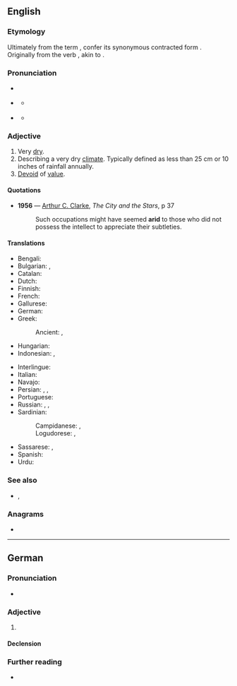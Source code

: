 {{also|àrid|árið}}
==English==

===Etymology===
{{PIE root|en|h₂eHs}}
Ultimately from the {{etyl|la|en}} term {{m|la|āridus||dry, arid, parched}}, confer its synonymous contracted form {{m|la|ardus}}. Originally from the verb {{m|la|āreo||I am dry, I am parched}}, akin to {{m|la|ārdeō||I am on fire, I burn}}.

===Pronunciation===
* {{a|UK}} {{IPA|/ˈæ.ɹɪd/|lang=en}}
* {{a|US}} {{IPA|/ˈæ.ɹɪd/|lang=en}}
** {{audio|En-us-ne-arid.ogg|Audio (US)|lang=en}} {{a|non-Mary-marry-merry}}
* {{a|US}} {{IPA|/ˈɛə.ɹɪd/|lang=en}}
** {{audio|en-us-arid.ogg|Audio (US)|lang=en}} {{a|Mary-marry-merry}}

===Adjective===
{{en-adj|er|more}}
{{wikipedia}}

# Very [[dry]].
# Describing a very dry [[climate]]. Typically defined as less than 25 cm or 10 inches of rainfall annually.
# [[devoid|Devoid]] of [[value]].

====Quotations====
* '''1956''' — [[w:Arthur C. Clarke|Arthur C. Clarke]], ''The City and the Stars'', p 37
*: Such occupations might have seemed '''arid''' to those who did not possess the intellect to appreciate their subtleties.

====Translations====
{{trans-top|very dry}}
* Bengali: {{t|bn|শুষ্ক|sc=Beng}}
* Bulgarian: {{t+|bg|сух}}, {{t+|bg|безводен}}
* Catalan: {{t|ca|àrid}}
* Dutch: {{t+|nl|droog}}
* Finnish: {{t+|fi|kuiva}}
* French: {{t+|fr|aride}}
* Gallurese: {{t|sdn|àrritu}}
* German: {{t+|de|arid}}
* Greek:
*: Ancient: {{t|grc|κάγκανος}}, {{t|grc|ἄνυδρος}}
* Hungarian: {{t+|hu|kiszáradt}}
* Indonesian: {{t+|id|gersang}}, {{t+|id|tandus}}
{{trans-mid}}
* Interlingue: {{t|ie|arid}}
* Italian: {{t+|it|arido}}
* Navajo: {{t|nv|hóółtseii}}
* Persian: {{t+|fa|خشک|sc=fa-Arab}}, {{t+|fa|بایر|sc=fa-Arab}}, {{t|fa|کم باران|sc=fa-Arab}}
* Portuguese: {{t+|pt|árido}}
* Russian: {{t+|ru|сухо́й}}, {{t+|ru|засу́шливый}}, {{t+|ru|безво́дный}}
* Sardinian:
*: Campidanese: {{t|sc|àrridu}}, {{t|sc|àridu}}
*: Logudorese: {{t|sc|assuttu}}, {{t|sc|àrridu}}
* Sassarese: {{t|sdc|aramiddu}}, {{t|sdc|séccu}}
* Spanish: {{t+|es|árido}}
* Urdu: {{t|ur|خشک}}
{{trans-bottom}}

===See also===
* {{l|en|semiarid}}, {{l|en|semi-arid}}

===Anagrams===
* {{anagrams|en|a=adir|Aird|Dari|Irad|RAID|dira|raid|riad}}

----

==German==

===Pronunciation===
* {{audio|De-arid.ogg|Audio|lang=de}}

===Adjective===
{{de-adj|arider|aridesten}}

# {{l|en|arid}}

====Declension====
{{de-decl-adj|arid|arider|aridest}}

===Further reading===
* {{R:Duden}}